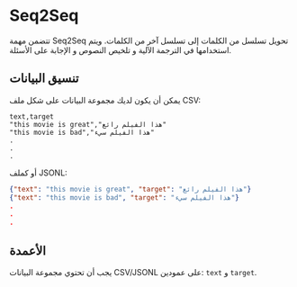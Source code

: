# Seq2Seq

تتضمن مهمة Seq2Seq تحويل تسلسل من الكلمات إلى تسلسل آخر من الكلمات. ويتم استخدامها في الترجمة الآلية و تلخيص النصوص و الإجابة على الأسئلة.

## تنسيق البيانات

يمكن أن يكون لديك مجموعة البيانات على شكل ملف CSV:

```csv
text,target
"this movie is great","هذا الفيلم رائع"
"this movie is bad","هذا الفيلم سيء"
.
.
.
```

أو كملف JSONL:

```json
{"text": "this movie is great", "target": "هذا الفيلم رائع"}
{"text": "this movie is bad", "target": "هذا الفيلم سيء"}
.
.
.
```

## الأعمدة

يجب أن تحتوي مجموعة البيانات CSV/JSONL على عمودين: `text` و `target`.